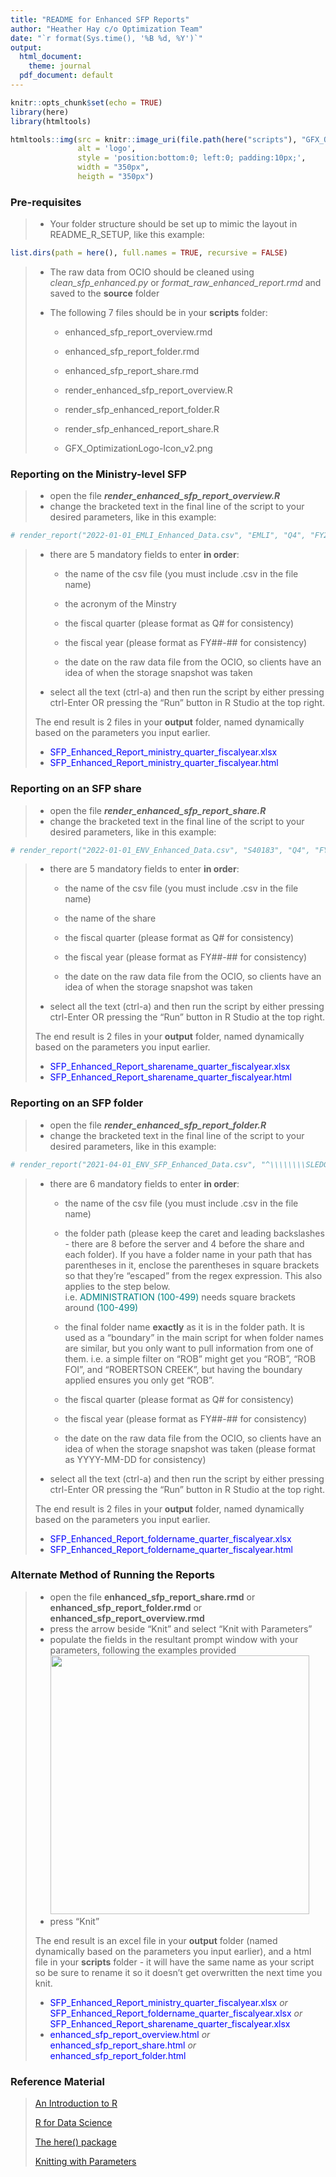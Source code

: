 ---
title: "README for Enhanced SFP Reports"
author: "Heather Hay c/o Optimization Team"
date: "`r format(Sys.time(), '%B %d, %Y')`"
output:
  html_document:
    theme: journal
  pdf_document: default
---

```{r setup, include=FALSE}
knitr::opts_chunk$set(echo = TRUE)
library(here)
library(htmltools)
```

```{r apply team logo, echo=FALSE}
htmltools::img(src = knitr::image_uri(file.path(here("scripts"), "GFX_OptimizationLogo-Icon_v2.png")), 
               alt = 'logo', 
               style = 'position:bottom:0; left:0; padding:10px;',
               width = "350px",
               heigth = "350px")
```

### Pre-requisites

> -   Your folder structure should be set up to mimic the layout in README_R\_SETUP, like this example:

```{r, css, echo=FALSE}
list.dirs(path = here(), full.names = TRUE, recursive = FALSE)
```

> -   The raw data from OCIO should be cleaned using *clean_sfp_enhanced.py* or *format_raw_enhanced_report.rmd* and saved to the **source** folder 
>
> -   The following 7 files should be in your **scripts** folder:
>
>     -   enhanced_sfp_report_overview.rmd
>
>     -   enhanced_sfp_report_folder.rmd
>
>     -   enhanced_sfp_report_share.rmd
>
>     -   render_enhanced_sfp_report_overview.R
>
>     -   render_sfp_enhanced_report_folder.R
>
>     -   render_sfp_enhanced_report_share.R
>
>     -   GFX_OptimizationLogo-Icon_v2.png

### Reporting on the Ministry-level SFP

> -   open the file ***render_enhanced_sfp_report_overview.R***
> -   change the bracketed text in the final line of the script to your desired parameters, like in this example:

```{r}
# render_report("2022-01-01_EMLI_Enhanced_Data.csv", "EMLI", "Q4", "FY21-22", "2021-12-22")
```

> -   there are 5 mandatory fields to enter **in order**:
>
>     -   the name of the csv file (you must include .csv in the file name)
>
>     -   the acronym of the Minstry
>
>     -   the fiscal quarter (please format as Q# for consistency)
>
>     -   the fiscal year (please format as FY##-## for consistency)
>
>     -   the date on the raw data file from the OCIO, so clients have an idea of when the storage snapshot was taken
>
> -   select all the text (ctrl-a) and then run the script by either pressing ctrl-Enter OR pressing the "Run" button in R Studio at the top right.
>
> The end result is 2 files in your **output** folder, named dynamically based on the parameters you input earlier.
>
> -   [SFP_Enhanced_Report_ministry_quarter_fiscalyear.xlsx]{style="color:blue;"}
> -   [SFP_Enhanced_Report_ministry_quarter_fiscalyear.html]{style="color:blue;"}

### Reporting on an SFP share

> -   open the file ***render_enhanced_sfp_report_share.R***
> -   change the bracketed text in the final line of the script to your desired parameters, like in this example:

```{r}
# render_report("2022-01-01_ENV_Enhanced_Data.csv", "S40183", "Q4", "FY21-22", "2021-12-22")
```

> -   there are 5 mandatory fields to enter **in order**:
>
>     -   the name of the csv file (you must include .csv in the file name)
>
>     -   the name of the share
>
>     -   the fiscal quarter (please format as Q# for consistency)
>
>     -   the fiscal year (please format as FY##-## for consistency)
>
>     -   the date on the raw data file from the OCIO, so clients have an idea of when the storage snapshot was taken
>
> -   select all the text (ctrl-a) and then run the script by either pressing ctrl-Enter OR pressing the "Run" button in R Studio at the top right.
>
> The end result is 2 files in your **output** folder, named dynamically based on the parameters you input earlier.
>
> -   [SFP_Enhanced_Report_sharename_quarter_fiscalyear.xlsx]{style="color:blue;"}
> -   [SFP_Enhanced_Report_sharename_quarter_fiscalyear.html]{style="color:blue;"}

### Reporting on an SFP folder

> -   open the file ***render_enhanced_sfp_report_folder.R***
> -   change the bracketed text in the final line of the script to your desired parameters, like in this example:

```{r}
# render_report("2021-04-01_ENV_SFP_Enhanced_Data.csv", "^\\\\\\\\SLEDGE\\\\S40203\\\\IRMT", "IRMT", "Q1", "FY21-22", "2021-04-27")
```

> -   there are 6 mandatory fields to enter **in order**:
>
>     -   the name of the csv file (you must include .csv in the file name)
>
>     -   the folder path (please keep the caret and leading backslashes - there are 8 before the server and 4 before the share and each folder). If you have a folder name in your path that has parentheses in it, enclose the parentheses in square brackets so that they're "escaped" from the regex expression. This also applies to the step below.\
>         i.e. [ADMINISTRATION (100-499)]{style="color:teal;"} needs square brackets around [(100-499)]{style="color:teal;"}
>
>     -   the final folder name **exactly** as it is in the folder path. It is used as a "boundary" in the main script for when folder names are similar, but you only want to pull information from one of them. i.e. a simple filter on "ROB" might get you "ROB", "ROB FOI", and "ROBERTSON CREEK", but having the boundary applied ensures you only get "ROB".
>
>     -   the fiscal quarter (please format as Q# for consistency)
>
>     -   the fiscal year (please format as FY##-## for consistency)
>
>     -   the date on the raw data file from the OCIO, so clients have an idea of when the storage snapshot was taken (please format as YYYY-MM-DD for consistency)
>
> -   select all the text (ctrl-a) and then run the script by either pressing ctrl-Enter OR pressing the "Run" button in R Studio at the top right.
>
> The end result is 2 files in your **output** folder, named dynamically based on the parameters you input earlier.
>
> -   [SFP_Enhanced_Report_foldername_quarter_fiscalyear.xlsx]{style="color:blue;"}
> -   [SFP_Enhanced_Report_foldername_quarter_fiscalyear.html]{style="color:blue;"}

### Alternate Method of Running the Reports

> -   open the file **enhanced_sfp_report_share.rmd** or **enhanced_sfp_report_folder.rmd** or **enhanced_sfp_report_overview.rmd**
> -   press the arrow beside "Knit" and select "Knit with Parameters"
> -   populate the fields in the resultant prompt window with your parameters, following the examples provided\
>     ![](KWP.jpg){width="414"}
> -   press "Knit"
>
> The end result is an excel file in your **output** folder (named dynamically based on the parameters you input earlier), and a html file in your **scripts** folder - it will have the same name as your script so be sure to rename it so it doesn't get overwritten the next time you knit.
>
> -   [SFP_Enhanced_Report_ministry_quarter_fiscalyear.xlsx]{style="color:blue;"} *or*
[SFP_Enhanced_Report_foldername_quarter_fiscalyear.xlsx]{style="color:blue;"} *or* [SFP_Enhanced_Report_sharename_quarter_fiscalyear.xlsx]{style="color:blue;"}
> -   [enhanced_sfp_report_overview.html]{style="color:blue;"} *or* [enhanced_sfp_report_share.html]{style="color:blue;"} *or* [enhanced_sfp_report_folder.html]{style="color:blue;"}

### Reference Material

> [An Introduction to R](https://intro2r.com/)
>
> [R for Data Science](https://r4ds.had.co.nz/)
>
> [The here() package](https://github.com/jennybc/here_here)
>
> [Knitting with Parameters](https://bookdown.org/yihui/rmarkdown/params-knit.html)
